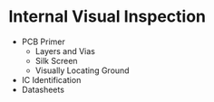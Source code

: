 # Internal Visual Inspection

* PCB Primer
  * Layers and Vias
  * Silk Screen
  * Visually Locating Ground
* IC Identification
* Datasheets